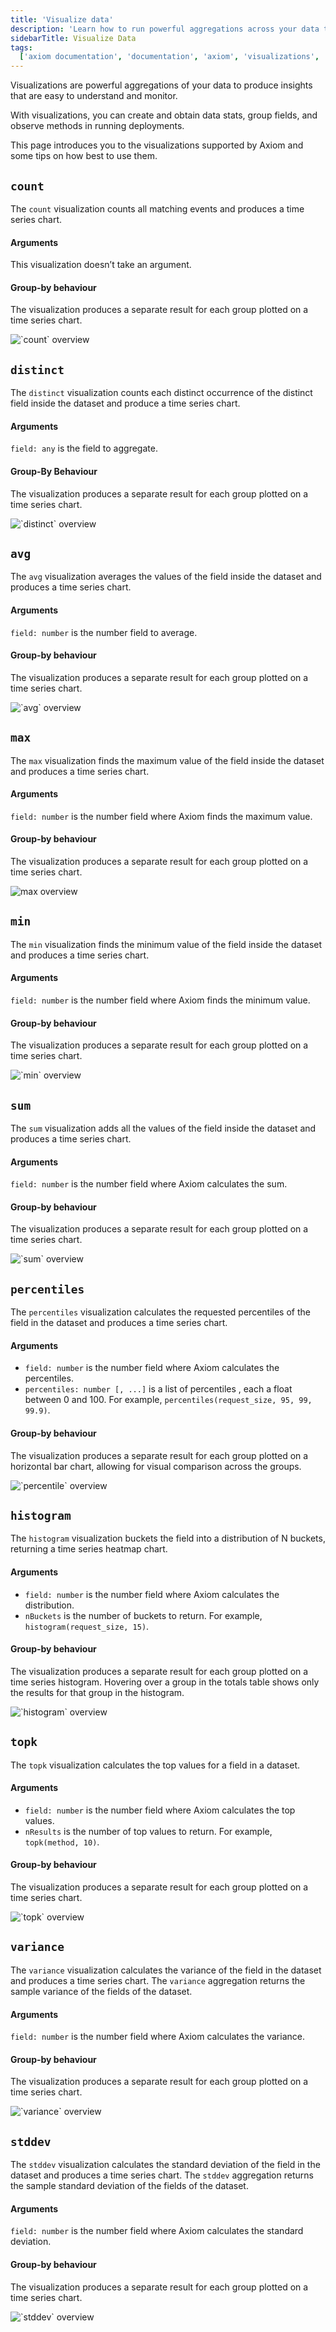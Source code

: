 ```yaml
---
title: 'Visualize data'
description: 'Learn how to run powerful aggregations across your data to produce insights that are easy to understand and monitor.'
sidebarTitle: Visualize Data
tags:
  ['axiom documentation', 'documentation', 'axiom', 'visualizations', 'aggregations', 'count', 'distinct', 'avg', 'max', 'min', 'sum', 'percentiles', 'histogram', 'topk', 'variance', 'stddev']
---
```


Visualizations are powerful aggregations of your data to produce insights that are easy to understand and monitor.

With visualizations, you can create and obtain data stats, group fields, and observe methods in running deployments.

This page introduces you to the visualizations supported by Axiom and some tips on how best to use them.

## `count`

The `count` visualization counts all matching events and produces a time series chart.

#### Arguments

This visualization doesn’t take an argument.

#### Group-by behaviour

The visualization produces a separate result for each group plotted on a time series chart.

<Frame caption="`count` overview">
  <img src="/assets/shots/count.png" alt="`count` overview" />
</Frame>

## `distinct`

The `distinct` visualization counts each distinct occurrence of the distinct field inside the dataset and produce a time series chart.

#### Arguments

`field: any` is the field to aggregate.

#### Group-By Behaviour

The visualization produces a separate result for each group plotted on a time series chart.

<Frame caption="`distinct` overview">
  <img src="/assets/shots/distinct.png" alt="`distinct` overview" />
</Frame>

## `avg`

The `avg` visualization averages the values of the field inside the dataset and produces a time series chart.

#### Arguments

`field: number` is the number field to average.

#### Group-by behaviour

The visualization produces a separate result for each group plotted on a time series chart.

<Frame caption="`avg` overview">
  <img src="/assets/shots/average.png" alt="`avg` overview" />
</Frame>

## `max`

The `max` visualization finds the maximum value of the field inside the dataset and produces a time series chart.

#### Arguments

`field: number` is the number field where Axiom finds the maximum value.

#### Group-by behaviour

The visualization produces a separate result for each group plotted on a time series chart.

<Frame caption="max overview">
  <img src="/assets/shots/max.png" alt="max overview" />
</Frame>

## `min`

The `min` visualization finds the minimum value of the field inside the dataset and produces a time series chart.

#### Arguments

`field: number` is the number field where Axiom finds the minimum value.

#### Group-by behaviour

The visualization produces a separate result for each group plotted on a time series chart.

<Frame caption="`min` overview">
  <img src="/assets/shots/min.png" alt="`min` overview" />
</Frame>

## `sum`

The `sum` visualization adds all the values of the field inside the dataset and produces a time series chart.

#### Arguments

`field: number` is the number field where Axiom calculates the sum.

#### Group-by behaviour

The visualization produces a separate result for each group plotted on a time series chart.

<Frame caption="`sum` overview">
  <img src="/assets/shots/sum.png" alt="`sum` overview" />
</Frame>

## `percentiles`

The `percentiles` visualization calculates the requested percentiles of the field in the dataset and produces a time series chart.

#### Arguments

- `field: number` is the number field where Axiom calculates the percentiles.
- `percentiles: number [, ...]` is a list of percentiles , each a float between 0 and 100. For example, `percentiles(request_size, 95, 99, 99.9)`.

#### Group-by behaviour

The visualization produces a separate result for each group plotted on a horizontal bar chart, allowing for visual comparison across the groups.

<Frame caption="`percentile` overview">
  <img src="/assets/shots/percentile.png" alt="`percentile` overview" />
</Frame>

## `histogram`

The `histogram` visualization buckets the field into a distribution of N buckets, returning a time series heatmap chart.

#### Arguments

- `field: number` is the number field where Axiom calculates the distribution.
- `nBuckets` is the number of buckets to return. For example, `histogram(request_size, 15)`.

#### Group-by behaviour

The visualization produces a separate result for each group plotted on a time series histogram. Hovering over a group in the totals table shows only the results for that group in the histogram.

<Frame caption="`histogram` overview">
  <img src="/assets/shots/histogram.png" alt="`histogram` overview" />
</Frame>

## `topk`

The `topk` visualization calculates the top values for a field in a dataset.

#### Arguments

- `field: number` is the number field where Axiom calculates the top values.
- `nResults` is the number of top values to return. For example, `topk(method, 10)`.

#### Group-by behaviour

The visualization produces a separate result for each group plotted on a time series chart.

<Frame caption="`topk` overview">
  <img src="/assets/shots/topk.png" alt="`topk` overview" />
</Frame>

## `variance`

The `variance` visualization calculates the variance of the field in the dataset and produces a time series chart.
The `variance` aggregation returns the sample variance of the fields of the dataset.

#### Arguments

`field: number` is the number field where Axiom calculates the variance.

#### Group-by behaviour

The visualization produces a separate result for each group plotted on a time series chart.

<Frame caption="`variance` overview">
  <img src="/assets/shots/variance.png" alt="`variance` overview" />
</Frame>

## `stddev`

The `stddev` visualization calculates the standard deviation of the field in the dataset and produces a time series chart.
The `stddev` aggregation returns the sample standard deviation of the fields of the dataset.

#### Arguments

`field: number` is the number field where Axiom calculates the standard deviation.

#### Group-by behaviour

The visualization produces a separate result for each group plotted on a time series chart.

<Frame caption="`stddev` overview">
  <img src="/assets/shots/stdev.png" alt="`stddev` overview" />
</Frame>
